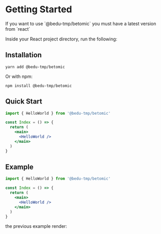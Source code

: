 
# Getting Started

<Callout emoji="💡">
  If you want to use `@bedu-tmp/betomic` you must have a latest version from `react`
</Callout>

Inside your React project directory, run the following:

## Installation

```plaintext
yarn add @bedu-tmp/betomic
```
Or with npm:

```plaintext
npm install @bedu-tmp/betomic
```

## Quick Start

```jsx
import { HelloWorld } from '@bedu-tmp/betomic'

const Index = () => {
  return (
    <main>
      <HelloWorld />
    </main>
  )
}
```

## Example

```jsx
import { HelloWorld } from '@bedu-tmp/betomic'

const Index = () => {
  return (
    <main>
      <HelloWorld />
    </main>
  )
}
```

the previous example render:

<HelloWorld />
